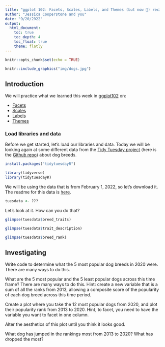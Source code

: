 ```yaml
---
title: "ggplot 102: Facets, Scales, Labels, and Themes (but now 🐶) recitation"
author: "Jessica Cooperstone and you"
date: "9/20/2022"
output:
  html_document:
    toc: true
    toc_depth: 4
    toc_float: true
    theme: flatly
---
```


```r
knitr::opts_chunk$set(echo = TRUE)
```

```r
knitr::include_graphics("img/dogs.jpg")
```

## Introduction

We will practice what we learned this week in [ggplot102](2_05_themes_labels_facets/05_ggplot102.html) on:

* [Facets](https://ggplot2.tidyverse.org/reference/index.html#facetting)
* [Scales](https://ggplot2.tidyverse.org/reference/index.html#scales)
* [Labels](https://ggplot2.tidyverse.org/reference/index.html#labels)
* [Themes](https://ggplot2.tidyverse.org/reference/index.html#themes)

### Load libraries and data
Before we get started, let's load our libraries and data. Today we will be looking again at some different data from the [Tidy Tuesday project](https://www.tidytuesday.com/) (here is the [Github repo](https://github.com/rfordatascience/tidytuesday/blob/master/data/2022/2022-02-01/readme.md)) about dog breeds.

```r
install.packages("tidytuesdayR")
```


```r
library(tidyverse)
library(tidytuesdayR)
```

We will be using the data that is from February 1, 2022, so let's download it. The readme for this data is [here](https://github.com/rfordatascience/tidytuesday/blob/master/data/2022/2022-02-01/readme.md).
```r
tuesdata <- ???
```

Let's look at it. How can you do that?
```r
glimpse(tuesdata$breed_traits)
```

```r
glimpse(tuesdata$trait_description)
```

```r
glimpse(tuesdata$breed_rank)
```

## Investigating
Write code to determine what the 5 most popular dog breeds in 2020 were. There are many ways to do this.


What are the 5 most popular and the 5 least popular dogs across this time frame? There are many ways to do this. Hint: create a new variable that is a sum of all the ranks from 2013, allowing a composite score of the popularity of each dog breed across this time period.


Create a plot where you take the 12 most popular dogs from 2020, and plot their popularity rank from 2013 to 2020. Hint, to facet, you need to have the variable you want to facet in one column.


Alter the aesthetics of this plot until you think it looks good.


What dog has jumped in the rankings most from 2013 to 2020? What has dropped the most?


